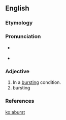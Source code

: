 ==English==

===Etymology===
{{prefix|a|burst|lang=en}}

===Pronunciation===
* {{a|RP}} {{IPA|/əˈbɝːst/|lang=en}}
* {{a|US}} {{IPA|/əˈbɝst/|lang=en}}

===Adjective===
{{en-adj|-}}

# In a [[bursting]] condition.
# bursting

===References===
{{R:MW3 1976|page=8}}

[[ko:aburst]]
